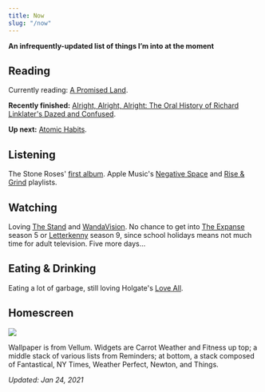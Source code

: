 ```yaml
---
title: Now
slug: "/now"
---
```


**An infrequently-updated list of things I’m into at the moment**

## Reading

Currently reading: [A Promised Land](https://app.thestorygraph.com/books/a707a369-7a46-4857-8177-638f74973d7b).

**Recently finished:** [AIright, Alright, Alright: The Oral History of Richard Linklater's Dazed and Confused](https://bookshop.org/books/alright-alright-alright-the-oral-history-of-richard-linklater-s-dazed-and-confused/9780062908506).

**Up next:** [Atomic Habits](https://app.thestorygraph.com/books/f7074d73-a059-4b76-90b8-37598117661c).

## Listening

The Stone Roses' [first album](https://music.apple.com/au/album/the-stone-roses-remastered/322969529). Apple Music's [Negative Space](https://music.apple.com/au/playlist/negative-space/pl.1da58413d0224761939ff710b825300f) and [Rise & Grind](https://music.apple.com/au/playlist/rise-and-grind/pl.937d9aefc9da498aaa627e7b62e318b4) playlists. 

## Watching

Loving [The Stand](https://www.imdb.com/title/tt1831804/) and [WandaVision](https://www.imdb.com/title/tt9140560/). No chance to get into [The Expanse](https://www.imdb.com/title/tt3230854) season 5 or [Letterkenny](https://www.imdb.com/title/tt4647692/) season 9, since school holidays means not much time for adult television. Five more days...

## Eating & Drinking

Eating a lot of garbage, still loving Holgate's [Love All](https://www.blackheartsandsparrows.com.au/products/75248/holgate-love-all-non-alcoholic-pale-ale-6pk).

## Homescreen

![](combo.png)

Wallpaper is from Vellum. Widgets are Carrot Weather and Fitness up top; a middle stack of various lists from Reminders; at bottom, a stack composed of Fantastical, NY Times, Weather Perfect, Newton, and Things.

*Updated: Jan 24, 2021* 